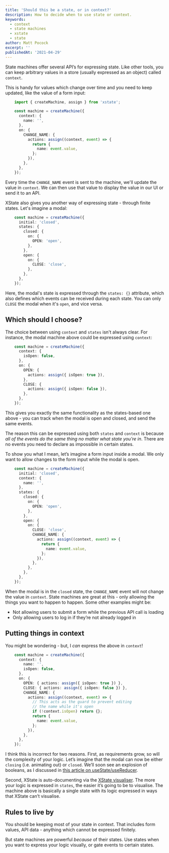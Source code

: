 ```yaml
---
title: 'Should this be a state, or in context?'
description: How to decide when to use state or context.
keywords:
  - context
  - state machines
  - xstate
  - state
author: Matt Pocock
excerpt: ''
publishedAt: '2021-04-29'
---
```


State machines offer several API’s for expressing state. Like other tools, you can keep arbitrary values in a store (usually expressed as an object) called `context`.

This is handy for values which change over time and you need to keep updated, like the value of a form input:

```ts
    import { createMachine, assign } from 'xstate';

    const machine = createMachine({
      context: {
        name: '',
      },
      on: {
        CHANGE_NAME: {
          actions: assign((context, event) => {
            return {
              name: event.value,
            };
          }),
        },
      },
    });
```

Every time the `CHANGE_NAME` event is sent to the machine, we'll update the value in `context`. We can then use that value to display the value in our UI or send it to an API.

XState also gives you another way of expressing state - through finite states. Let's imagine a modal:

```ts
    const machine = createMachine({
      initial: 'closed',
      states: {
        closed: {
          on: {
            OPEN: 'open',
          },
        },
        open: {
          on: {
            CLOSE: 'close',
          },
        },
      },
    });
```

Here, the modal's state is expressed through the `states: {}` attribute, which also defines which events can be received during each state. You can only `CLOSE` the modal when it's `open`, and vice versa.

## Which should I choose?

The choice between using `context` and `states` isn't always clear. For instance, the modal machine above could be expressed using `context`:

```ts
    const machine = createMachine({
      context: {
        isOpen: false,
      },
      on: {
        OPEN: {
          actions: assign({ isOpen: true }),
        },
        CLOSE: {
          actions: assign({ isOpen: false }),
        },
      },
    });
```

This gives you exactly the same functionality as the states-based one above - you can track when the modal is open and closed, and send the same events.

The reason this can be expressed using both `states` and `context` is because _all of the events do the same thing no matter what state you’re in_. There are no events you need to declare as impossible in certain states.

To show you what I mean, let’s imagine a form input inside a modal. We only want to allow changes to the form input while the modal is open.

```ts
    const machine = createMachine({
      initial: 'closed',
      context: {
        name: '',
      },
      states: {
        closed: {
          on: {
            OPEN: 'open',
          },
        },
        open: {
          on: {
            CLOSE: 'close',
            CHANGE_NAME: {
              actions: assign((context, event) => {
                return {
                  name: event.value,
                };
              }),
            },
          },
        },
      },
    });
```

When the modal is in the `closed` state, the `CHANGE_NAME` event will not change the value in `context`. State machines are great at this - only allowing the things you want to happen to happen. Some other examples might be:

- Not allowing users to submit a form while the previous API call is loading
- Only allowing users to log in if they’re not already logged in

## Putting things in context

You might be wondering - but, I _can_ express the above in `context`!

```ts
    const machine = createMachine({
      context: {
        name: '',
        isOpen: false,
      },
      on: {
        OPEN: { actions: assign({ isOpen: true }) },
        CLOSE: { actions: assign({ isOpen: false }) },
        CHANGE_NAME: {
          actions: assign((context, event) => {
            // This acts as the guard to prevent editing
            // the name while it's open
            if (!context.isOpen) return {};
            return {
              name: event.value,
            };
          }),
        },
      },
    });
```

I think this is incorrect for two reasons. First, as requirements grow, so will the complexity of your logic. Let’s imagine that the modal can now be either `closing` (i.e. animating out) or `closed`. We’ll soon see an explosion of booleans, as I discussed in [this article on useState/useReducer](https://dev.to/mpocock1/usestate-vs-usereducer-vs-xstate-part-1-modals-569e).

Second, XState is auto-documenting via the [XState visualiser](https://xstate.js.org/viz/). The more your logic is expressed in `states`, the easier it’s going to be to visualise. The machine above is basically a single state with its logic expressed in ways that XState can’t visualise.

## Rules to live by

You should be keeping most of your state in context. That includes form values, API data - anything which cannot be expressed finitely.

But state machines are powerful _because_ of their states. Use states when you want to express your logic visually, or gate events to certain states.
